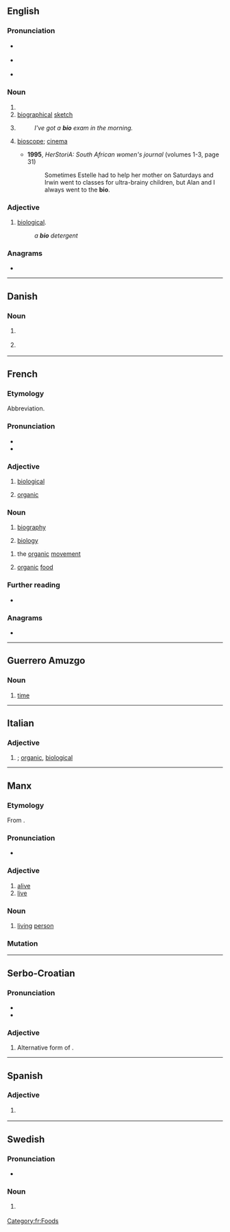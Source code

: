 {{also|Bio|bi'o|bio.|-bio|bio-|Bio.|bíó|Appendix:Variations of "bio"}}
==English==

===Pronunciation===
* {{a|UK}} {{IPA|/ˈbaɪəʊ/|lang=en}}
* {{a|US}} {{IPA|/ˈbaɪoʊ/|lang=en}}
* {{rhymes|aɪəʊ|lang=en}}

===Noun===
{{en-noun}}

# {{form of|clipping|biography|lang=en}}
# [[biographical]] [[sketch]]
# {{lb|en|informal}} {{form of|Abbreviation|biology|lang=en}}
#: ''I've got a '''bio''' exam in the morning.''
# {{lb|en|South Africa|informal}} [[bioscope]]; [[cinema]]
#* '''1995''', ''HerStoriA: South African women's journal'' (volumes 1-3, page 31)
#*: Sometimes Estelle had to help her mother on Saturdays and Irwin went to classes for ultra-brainy children, but Alan and I always went to the '''bio'''.

===Adjective===
{{en-adj|-}}

# {{lb|en|informal}} [[biological]].
#: ''a '''bio''' detergent''

===Anagrams===
* {{anagrams|en|BOI|Boi|IBO|IOB|Ibo|boi|obi}}

----

==Danish==

===Noun===
{{head|da|noun}}

# {{lb|da|slang}} {{l|en|cinema}}
# {{lb|da|slang}} {{l|en|biology}}

----

==French==

===Etymology===
Abbreviation.

===Pronunciation===
* {{fr-IPA}}
* {{rhymes|o|lang=fr}}

===Adjective===
{{fr-adj|inv=yes}}

# {{lb|fr|colloquial}} [[biological]] {{clipping|fr|biologique}}
# {{lb|fr|ecology}} [[organic]]

===Noun===
{{fr-noun|f}}

# {{lb|fr|colloquial}} [[biography]]
# {{lb|fr|colloquial}} [[biology]]

{{fr-noun|m}}

# {{lb|fr|informal}} the [[organic]] [[movement]]
# {{lb|fr|informal}} [[organic]] [[food]]

===Further reading===
* {{R:TLFi}}

===Anagrams===
* {{anagrams|fr|Ibo}}

[[Category:fr:Foods]]

----

==Guerrero Amuzgo==

===Noun===
{{head|amu|noun}}

# [[time]]

----

==Italian==

===Adjective===
{{head|it|adjective|invariable}}

# {{lb|it|informal}} {{form of|Abbreviation|biologico|lang=it}}; [[organic]], [[biological]]

----

==Manx==

===Etymology===
{{PIE root|gv|gʷeyh₃}}
From {{inh|gv|sga|béo}}.

===Pronunciation===
* {{IPA|[blʲoː]|[bʲoː]|lang=gv}}

===Adjective===
{{head|gv|adjective}}

# [[alive]]
# [[live]]

===Noun===
{{gv-noun|m}}

# [[living]] [[person]]

===Mutation===
{{gv mut cons|b|io}}

----

==Serbo-Croatian==

===Pronunciation===
* {{IPA|/bîo/|lang=sh}}
* {{hyphenation|bi|o|lang=sh}}

===Adjective===
{{sh-adj|head=bȉo|def=bijȇlī|comp=bjèljī}}

# Alternative form of {{m|sh|bijȇl}}.

----

==Spanish==

===Adjective===
{{es-adj-inv}}

# {{l|en|bio}} {{gloss|biological}}

----

==Swedish==

===Pronunciation===
* {{audio|Sv-bio.ogg|audio|lang=sv}}

===Noun===
{{sv-noun|c}}

# {{form of|Short|biograf|lang=sv}} {{qualifier|that form is used for plurals}}